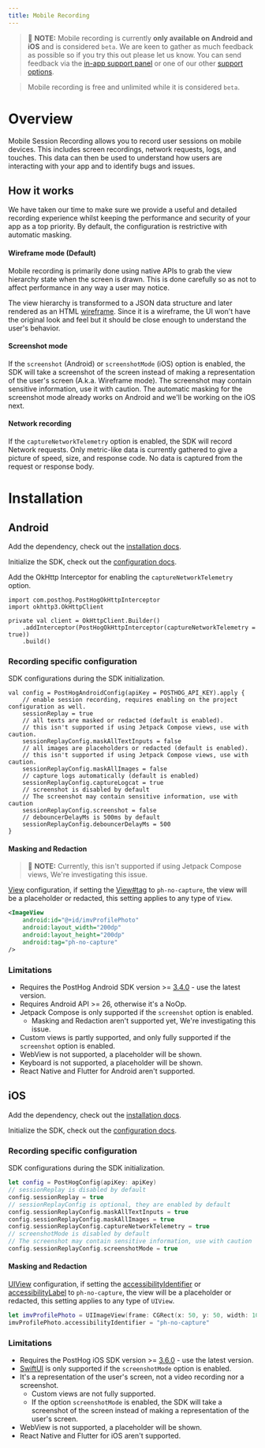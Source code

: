 ```yaml
---
title: Mobile Recording
---
```


> 🚧 **NOTE:** Mobile recording is currently **only available on Android and iOS** and is considered `beta`. We are keen to gather as much feedback as possible so if you try this out please let us know. You can send feedback via the [in-app support panel](https://us.posthog.com#panel=support%3Afeedback%3Asession_replay%3Alow) or one of our other [support options](/docs/support-options).

> Mobile recording is free and unlimited while it is considered `beta`.


# Overview

Mobile Session Recording allows you to record user sessions on mobile devices. This includes screen recordings, network requests, logs, and touches. This data can then be used to understand how users are interacting with your app and to identify bugs and issues.

## How it works

We have taken our time to make sure we provide a useful and detailed recording experience whilst keeping the performance and security of your app as a top priority. By default, the configuration is restrictive with automatic masking.

#### Wireframe mode (Default)

Mobile recording is primarily done using native APIs to grab the view hierarchy state when the screen is drawn. This is done carefully so as not to affect performance in any way a user may notice.

The view hierarchy is transformed to a JSON data structure and later rendered as an HTML [wireframe](https://www.figma.com/resource-library/what-is-wireframing/). Since it is a wireframe, the UI won't have the original look and feel but it should be close enough to understand the user's behavior.

#### Screenshot mode

If the `screenshot` (Android) or `screenshotMode` (iOS) option is enabled, the SDK will take a screenshot of the screen instead of making a representation of the user's screen (A.k.a. Wireframe mode). The screenshot may contain sensitive information, use it with caution. The automatic masking for the screenshot mode already works on Android and we'll be working on the iOS next.

#### Network recording

If the `captureNetworkTelemetry` option is enabled, the SDK will record Network requests. Only metric-like data is currently gathered to give a picture of speed, size, and response code. No data is captured from the request or response body.

# Installation

## Android

Add the dependency, check out the [installation docs](/docs/libraries/android#installation).

Initialize the SDK, check out the [configuration docs](/docs/libraries/android#configuration).

Add the OkHttp Interceptor for enabling the `captureNetworkTelemetry` option.

```android_kotlin
import com.posthog.PostHogOkHttpInterceptor
import okhttp3.OkHttpClient

private val client = OkHttpClient.Builder()
    .addInterceptor(PostHogOkHttpInterceptor(captureNetworkTelemetry = true))
    .build()
```

### Recording specific configuration

SDK configurations during the SDK initialization.

```android_kotlin
val config = PostHogAndroidConfig(apiKey = POSTHOG_API_KEY).apply {
    // enable session recording, requires enabling on the project configuration as well.
    sessionReplay = true
    // all texts are masked or redacted (default is enabled).
    // this isn't supported if using Jetpack Compose views, use with caution.
    sessionReplayConfig.maskAllTextInputs = false
    // all images are placeholders or redacted (default is enabled).
    // this isn't supported if using Jetpack Compose views, use with caution.
    sessionReplayConfig.maskAllImages = false
    // capture logs automatically (default is enabled)
    sessionReplayConfig.captureLogcat = true
    // screenshot is disabled by default
    // The screenshot may contain sensitive information, use with caution
    sessionReplayConfig.screenshot = false
    // debouncerDelayMs is 500ms by default
    sessionReplayConfig.debouncerDelayMs = 500
}
```

#### Masking and Redaction

> 🚧 **NOTE:** Currently, this isn't supported if using Jetpack Compose views, We're investigating this issue.

[View](https://developer.android.com/reference/android/view/View) configuration, if setting the [View#tag](https://developer.android.com/reference/android/view/View#tags) to `ph-no-capture`, the view will be a placeholder or redacted, this setting applies to any type of `View`.

```xml
<ImageView
    android:id="@+id/imvProfilePhoto"
    android:layout_width="200dp"
    android:layout_height="200dp"
    android:tag="ph-no-capture"
/>
```

### Limitations

- Requires the PostHog Android SDK version >= [3.4.0](https://github.com/PostHog/posthog-android/releases) - use the latest version.
- Requires Android API >= 26, otherwise it's a NoOp.
- Jetpack Compose is only supported if the `screenshot` option is enabled.
  - Masking and Redaction aren't supported yet, We're investigating this issue.
- Custom views is partly supported, and only fully supported if the `screenshot` option is enabled.
- WebView is not supported, a placeholder will be shown.
- Keyboard is not supported, a placeholder will be shown.
- React Native and Flutter for Android aren't supported.

## iOS

Add the dependency, check out the [installation docs](/docs/libraries/ios#installation).

Initialize the SDK, check out the [configuration docs](/docs/libraries/ios#configuration).

### Recording specific configuration

SDK configurations during the SDK initialization.

```swift
let config = PostHogConfig(apiKey: apiKey)
// sessionReplay is disabled by default
config.sessionReplay = true
// sessionReplayConfig is optional, they are enabled by default
config.sessionReplayConfig.maskAllTextInputs = true
config.sessionReplayConfig.maskAllImages = true
config.sessionReplayConfig.captureNetworkTelemetry = true
// screenshotMode is disabled by default
// The screenshot may contain sensitive information, use with caution
config.sessionReplayConfig.screenshotMode = true
```

#### Masking and Redaction

[UIView](https://developer.apple.com/documentation/uikit/uiview) configuration, if setting the [accessibilityIdentifier](https://developer.apple.com/documentation/uikit/uiaccessibilityidentification/1623132-accessibilityidentifier) or [accessibilityLabel](https://developer.apple.com/documentation/uikit/uiaccessibilityelement/1619577-accessibilitylabel) to `ph-no-capture`, the view will be a placeholder or redacted, this setting applies to any type of `UIView`.

```swift
let imvProfilePhoto = UIImageView(frame: CGRect(x: 50, y: 50, width: 100, height: 100))
imvProfilePhoto.accessibilityIdentifier = "ph-no-capture"
```

### Limitations

- Requires the PostHog iOS SDK version >= [3.6.0](https://github.com/PostHog/posthog-ios/releases) - use the latest version.
- [SwiftUI](https://developer.apple.com/xcode/swiftui/) is only supported if the `screenshotMode` option is enabled.
- It's a representation of the user's screen, not a video recording nor a screenshot.
  - Custom views are not fully supported.
  - If the option `screenshotMode` is enabled, the SDK will take a screenshot of the screen instead of making a representation of the user's screen.
- WebView is not supported, a placeholder will be shown.
- React Native and Flutter for iOS aren't supported.
